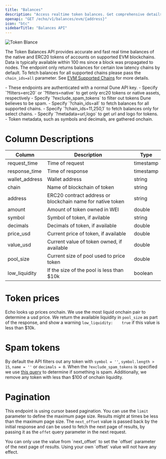 ```yaml
---
title: "Balances"
description: "Access realtime token balances. Get comprehensive details about native and ERC20 tokens, including token metadata and USD valuations."
openapi: "GET /echo/v1/balances/evm/{address}"
icon: "btc"
sidebarTitle: "Balances API"
---
```


<Frame>
  <img
    src="/images/evm/token-blance.svg"
    alt="Token Blance"
    title="Token Blance"
    style={{ width:"100%" }}
    className="mx-auto"
  />
</Frame>

The Token Balances API provides accurate and fast real time balances of the native and ERC20 tokens of accounts on supported EVM blockchains.
Data is typically available within 100 ms since a block was propagated to nodes. The endpoint only returns balances for certain low latency chains by default.
To fetch balances for all supported chains please pass the `chain_ids=all` parameter. See [EVM Supported Chains](./balances-chains) for more details.

<Note>
  - These endpoints are authenticated with a normal Dune API key.
  - Specify `?filters=erc20` or `?filters=native` to get only erc20 tokens or native assets, respectively
  - Specify `?exclude_spam_tokens` to filter out tokens Dune believes to be spam.
  - Specify `?chain_ids=all` to fetch balances for all supported chains.
  - Specify `?chain_ids=11,250,1` to fetch balances only for select chains.
  - Specify `?metadata=url,logo` to get url and logo for tokens.
  - Token metadata, such as symbols and decimals, are gathered onchain.
</Note>

# Column Descriptions

| Column         | Description                                                | Type      |
| -------------- | ---------------------------------------------------------- | --------- |
| request_time   | Time of request                                            | timestamp |
| response_time  | Time of response                                           | timestamp |
| wallet_address | Wallet address                                             | string    |
| chain          | Name of blockchain of token                                | string    |
| address        | ERC20 contract address or blockchain name for native token | string    |
| amount         | Amount of token owned in WEI                               | double    |
| symbol         | Symbol of token, if avilable                               | string    |
| decimals       | Decimals of token, if available                            | double    |
| price_usd      | Current price of token, if available                       | double    |
| value_usd      | Current value of token owned, if available                 | double    |
| pool_size      | Current size of pool used to price token                   | double    |
| low_liquidity  | If the size of the pool is less than \$10k                 | boolean   |

# Token prices

Echo looks up prices onchain. We use the most liquid onchain pair to determine a usd price. We return the available liquidity in `pool_size` as part of the response, and show a warning `low_liquidity:	true` if this value is less than \$10k.

# Spam tokens

By default the API filters out any token with `symbol = ''`, `symbol.length > 15`, `name = ''` or `decimals = 0`.
When the `?exclude_spam_tokens` is specified we use [this query](https://dune.com/queries/3804603) to determine if something is spam. Additionally, we remove any token with less than \$100 of onchain liquidity.

# Pagination

This endpoint is using cursor based pagination. You can use the `limit` parameter to define the maximum page size.
Results might at times be less than the maximum page size.
The `next_offset` value is passed back by the initial response and can be used to fetch the next page of results, by passing it as the `offet` query parameter in the next request.

<Warning>
  You can only use the value from `next_offset` to set the `offset` parameter of the next page of results. Using your own `offset` value will not have any effect.
</Warning>